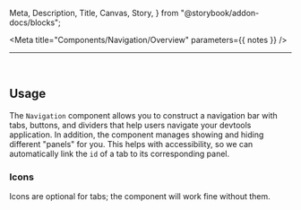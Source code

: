   Meta,
  Description,
  Title,
  Canvas,
  Story,
} from "@storybook/addon-docs/blocks";


<Meta title="Components/Navigation/Overview" parameters={{ notes }} />

<Title>@devtools-ds/navigation</Title>

---

<ShieldRow>
  <Version
    current={version}
    url="https://github.com/intuit/devtools-ds/tree/master/components/Navigation/CHANGELOG.md"
  />
</ShieldRow>

<Description />

<br />

## Usage

The `Navigation` component allows you to construct a navigation bar with tabs, buttons, and dividers that help users navigate your devtools application.
In addition, the component manages showing and hiding different "panels" for you.
This helps with accessibility, so we can automatically link the `id` of a tab to its corresponding panel.

<Canvas>
  <Story id="components-navigation-features--basic-usage" />
</Canvas>

### Icons

Icons are optional for tabs; the component will work fine without them.

<Canvas>
  <Story id="components-navigation-features--without-icons" />
</Canvas>
